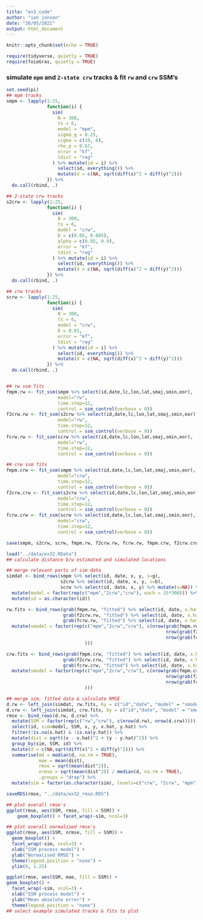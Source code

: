 ```yaml
---
title: "ex3_code"
author: "ian jonsen"
date: "26/05/2021"
output: html_document
---
```


```r
knitr::opts_chunk$set(echo = TRUE)
```

```r
require(tidyverse, quietly = TRUE)
require(foieGras, quietly = TRUE)
```

### simulate `mpm` and `2-state crw` tracks & fit `rw` and `crw` SSM's
```r
set.seed(pi)
## mpm tracks
smpm <- lapply(1:25,
               function(i) {
                 sim(
                   N = 300,
                   ts = 6,
                   model = "mpm",
                   sigma_g = 0.25,
                   sigma = c(10, 6),
                   rho_p = 0.67,
                   error = "kf",
                   tdist = "reg"
                 ) %>% mutate(id = i) %>%
                   select(id, everything()) %>%
                   mutate(d = c(NA, sqrt(diff(x)^2 + diff(y)^2)))
               }) %>%
  do.call(rbind, .)

## 2-state crw tracks
s2crw <- lapply(1:25,
               function(i) {
                 sim(
                   N = 300,
                   ts = 6,
                   model = "crw",
                   D = c(0.05, 0.005),
                   alpha = c(0.95, 0.9),
                   error = "kf",
                   tdist = "reg"
                 ) %>% mutate(id = i) %>%
                   select(id, everything()) %>%
                   mutate(d = c(NA, sqrt(diff(x)^2 + diff(y)^2)))
               }) %>%
  do.call(rbind, .)

## crw tracks
scrw <- lapply(1:25,
               function(i) {
                 sim(
                   N = 300,
                   ts = 6,
                   model = "crw",
                   D = 0.01,
                   error = "kf",
                   tdist = "reg"
                 ) %>% mutate(id = i) %>%
                   select(id, everything()) %>%
                   mutate(d = c(NA, sqrt(diff(x)^2 + diff(y)^2)))
               }) %>%
  do.call(rbind, .)


## rw ssm fits
fmpm.rw <- fit_ssm(smpm %>% select(id,date,lc,lon,lat,smaj,smin,eor), 
                   model="rw", 
                   time.step=12,
                   control = ssm_control(verbose = 0))
f2crw.rw <- fit_ssm(s2crw %>% select(id,date,lc,lon,lat,smaj,smin,eor), 
                   model="rw", 
                   time.step=12,
                   control = ssm_control(verbose = 0))
fcrw.rw <- fit_ssm(scrw %>% select(id,date,lc,lon,lat,smaj,smin,eor), 
                   model="rw", 
                   time.step=12,
                   control = ssm_control(verbose = 0))

## crw ssm fits
fmpm.crw <- fit_ssm(smpm %>% select(id,date,lc,lon,lat,smaj,smin,eor), 
                   model="crw", 
                   time.step=12,
                   control = ssm_control(verbose = 0))
f2crw.crw <- fit_ssm(s2crw %>% select(id,date,lc,lon,lat,smaj,smin,eor), 
                   model="crw", 
                   time.step=12,
                   control = ssm_control(verbose = 0))
fcrw.crw <- fit_ssm(scrw %>% select(id,date,lc,lon,lat,smaj,smin,eor), 
                   model="crw", 
                   time.step=12,
                   control = ssm_control(verbose = 0))

save(smpm, s2crw, scrw, fmpm.rw, f2crw.rw, fcrw.rw, fmpm.crw, f2crw.crw, fcrw.crw, file = "../data/ex32.RData", compress = "xz")
```

```r
load("../data/ex32.RData")
## calculate distance b/w estimated and simulated locations

## merge relevant parts of sim data
simdat <- bind_rows(smpm %>% select(id, date, x, y, s=g),
                    s2crw %>% select(id, date, x, y, s=b),
                    scrw %>% select(id, date, x, y) %>% mutate(s=NA)) %>%
  mutate(model = factor(rep(c("mpm","2crw","crw"), each = 25*300))) %>%
  mutate(id = as.character(id))

rw.fits <- bind_rows(grab(fmpm.rw, "fitted") %>% select(id, date, x.hat=x, y.hat=y),
                     grab(f2crw.rw, "fitted") %>% select(id, date, x.hat=x, y.hat=y),
                     grab(fcrw.rw, "fitted") %>% select(id, date, x.hat=x, y.hat=y)) %>%
  mutate(smodel = factor(rep(c("mpm","2crw","crw"), c(nrow(grab(fmpm.rw, "f")),
                                                           nrow(grab(f2crw.rw, "f")),
                                                           nrow(grab(fcrw.rw, "f")))
                             )))

crw.fits <- bind_rows(grab(fmpm.crw, "fitted") %>% select(id, date, x.hat=x, y.hat=y),
                     grab(f2crw.crw, "fitted") %>% select(id, date, x.hat=x, y.hat=y),
                     grab(fcrw.crw, "fitted") %>% select(id, date, x.hat=x, y.hat=y)) %>%
  mutate(smodel = factor(rep(c("mpm","2crw","crw"), c(nrow(grab(fmpm.crw, "f")),
                                                           nrow(grab(f2crw.crw, "f")),
                                                           nrow(grab(fcrw.crw, "f")))
                             )))

## merge sim, fitted data & calculate RMSE
d.rw <- left_join(simdat, rw.fits, by = c("id","date", "model" = "smodel")) 
d.crw <- left_join(simdat, crw.fits, by = c("id","date", "model" = "smodel"))
rmse <- bind_rows(d.rw, d.crw) %>%
  mutate(SSM = factor(rep(c("rw","crw"), c(nrow(d.rw), nrow(d.crw))))) %>%
  select(id, sim=model, SSM, x, y, x.hat, y.hat) %>%
  filter(!is.na(x.hat) & !is.na(y.hat)) %>%
  mutate(dist = sqrt((x - x.hat)^2 + (y - y.hat)^2)) %>%
  group_by(sim, SSM, id) %>%
  mutate(d = c(NA,sqrt(diff(x)^2 + diff(y)^2))) %>%
  summarise(md = median(d, na.rm = TRUE),
            mae = mean(dist),
            rmse = sqrt(mean(dist^2)), 
            nrmse = sqrt(mean(dist^2)) / median(d, na.rm = TRUE), 
            .groups = "drop") %>%
  mutate(sim = factor(as.character(sim), levels=c("crw", "2crw", "mpm"), labels=c("CRW", "2-CRW", "MPM"), ordered=TRUE))

saveRDS(rmse, "../data/ex32_rmse.RDS")

## plot overall rmse's
ggplot(rmse, aes(SSM, rmse, fill = SSM)) +
    geom_boxplot() + facet_wrap(~sim, ncol=3)

## plot overall normalised rmse's
ggplot(rmse, aes(SSM, nrmse, fill = SSM)) +
  geom_boxplot() + 
  facet_wrap(~sim, ncol=3) +
  xlab("SSM process model") +
  ylab("Normalised RMSE") +
  theme(legend.position = "none") +
  ylim(0, 1.25)

ggplot(rmse, aes(SSM, mae, fill = SSM)) +
geom_boxplot() + 
  facet_wrap(~sim, ncol=3) +
  xlab("SSM process model") +
  ylab("Mean absolute error") +
  theme(legend.position = "none")
## select example simulated tracks & fits to plot



```

